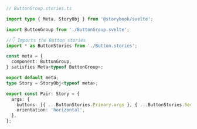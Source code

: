 ```ts
// ButtonGroup.stories.ts

import type { Meta, StoryObj } from '@storybook/svelte';

import ButtonGroup from './ButtonGroup.svelte';

//👇 Imports the Button stories
import * as ButtonStories from './Button.stories';

const meta = {
  component: ButtonGroup,
} satisfies Meta<typeof ButtonGroup>;

export default meta;
type Story = StoryObj<typeof meta>;

export const Pair: Story = {
  args: {
    buttons: [{ ...ButtonStories.Primary.args }, { ...ButtonStories.Secondary.args }],
    orientation: 'horizontal',
  },
};
```
